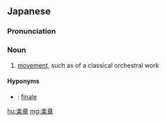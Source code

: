 ==Japanese==
{{ja-kanjitab|がく|しょう|yomi=on}}

===Pronunciation===
{{ja-pron|がくしょう|y=o}}

===Noun===
{{ja-noun|がくしょう}}

# {{lb|ja|music|sort=かくしょう'}} [[movement]], such as of a classical orchestral work

====Hyponyms====
* {{ja-r|終楽章|しゅうがくしょう}}: [[finale]]

[[hu:楽章]]
[[mg:楽章]]